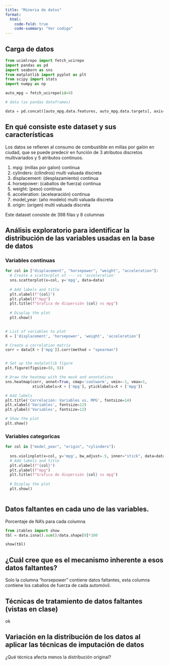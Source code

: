 ```yaml
---
title: "Mineria de datos"
format:
  html:
    code-fold: true
    code-summary: "Ver codigo"
---
```


## Carga de datos

```python
from ucimlrepo import fetch_ucirepo 
import pandas as pd
import seaborn as sns
from matplotlib import pyplot as plt
from scipy import stats
import numpy as np

auto_mpg = fetch_ucirepo(id=9) 

# data (as pandas dataframes) 

data = pd.concat([auto_mpg.data.features, auto_mpg.data.targets], axis=1, join='outer')
```

## En qué consiste este dataset y sus características

Los datos se refieren al consumo de combustible en millas por galón en ciudad, que se puede predecir en función de 3 atributos discretos multivariados y 5 atributos continuos.

1.  mpg: (millas por galon) continua
2.  cylinders: (cilindros) multi valuada discreta
3.  displacement: (desplazamiento) continua
4.  horsepower: (caballos de fuerza) continua
5.  weight: (peso) continua
6.  acceleration: (acelearación) continua
7.  model_year: (año modelo) multi valuada discreta
8.  origin: (origen) multi valuada discreta

Este dataset consiste de 398 filas y 8 columnas

## Análisis exploratorio para identificar la distribución de las variables usadas en la base de datos

### Variables continuas

```python
for col in ["displacement", "horsepower", "weight", "acceleration"]:
  # Create a scatterplot of --- vs 'acceleration'
  sns.scatterplot(x=col, y='mpg', data=data)
  
  # Add labels and title
  plt.xlabel(f"{col}")
  plt.ylabel(f"mpg")
  plt.title(f"Grafica de dispersión {col} vs mpg")
  
  # Display the plot
  plt.show()
  
```

```python
# List of variables to plot
X = ['displacement', 'horsepower', 'weight', 'acceleration']

# Create a correlation matrix
corr = data[X + ['mpg']].corr(method = "spearman")


# Set up the matplotlib figure
plt.figure(figsize=(8, 6))

# Draw the heatmap with the mask and annotations
sns.heatmap(corr, annot=True, cmap='coolwarm', vmin=-1, vmax=1,
            xticklabels=X + ['mpg'], yticklabels=X + ['mpg'])

# Add labels
plt.title('Correlación: Variables vs. MPG', fontsize=14)
plt.xlabel('Variables', fontsize=12)
plt.ylabel('Variables', fontsize=12)

# Show the plot
plt.show()
```

### Variables categoricas

```python
for col in ["model_year", "origin", "cylinders"]:
  
  sns.violinplot(x=col, y='mpg', bw_adjust=.5, inner="stick", data=data)
  # Add labels and title
  plt.xlabel(f"{col}")
  plt.ylabel(f"mpg")
  plt.title(f"Grafica de dispersión {col} vs mpg")
  
  # Display the plot
  plt.show()
  
```

## Datos faltantes en cada uno de las variables.

Porcentaje de NA's para cada columna

```python
from itables import show
tbl = data.isna().sum()/data.shape[0]*100

show(tbl)
```

## ¿Cuál cree que es el mecanismo inherente a esos datos faltantes?

Solo la columna "horsepower" contiene datos faltantes, esta columna contiene los caballos de fuerza de cada automóvil.

## Técnicas de tratamiento de datos faltantes (vistas en clase)

ok

## Variación en la distribución de los datos al aplicar las técnicas de imputación de datos

¿Qué técnica afecta menos la distribución original?
